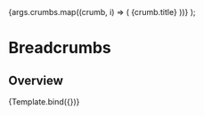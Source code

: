 

<Meta title="Patterns/Navigation/Breadcrumbs" component={Breadcrumbs} />

  <Breadcrumbs>
    {args.crumbs.map((crumb, i) => (
      <BreadcrumbItem key={i}>
        <BreadcrumbLink href={crumb?.href}>{crumb.title}</BreadcrumbLink>
      </BreadcrumbItem>
    ))}
  </Breadcrumbs>
);

# Breadcrumbs

## Overview

<Canvas>
  <Story
    name="Overview"
    args={{
      crumbs: [
        { title: 'VW', href: '#' },
        { title: 'Golf', href: '##' },
        { title: 'VW GOLF 2.0 TSI GTI DSG Performance' },
      ],
    }}
  >
    {Template.bind({})}
  </Story>
</Canvas>

